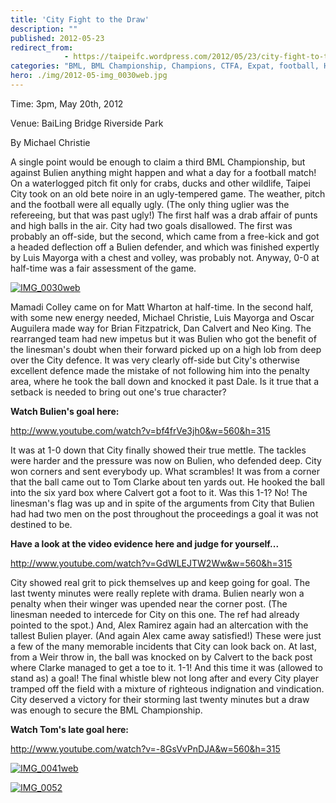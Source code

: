```yaml
---
title: 'City Fight to the Draw'
description: ""
published: 2012-05-23
redirect_from: 
            - https://taipeifc.wordpress.com/2012/05/23/city-fight-to-the-draw/
categories: "BML, BML Championship, Champions, CTFA, Expat, football, Hong Min Bulien, soccer, Taipei City FC, taipei football, Taiwan, taiwan football, taiwan soccer, vs. Hong Min Bulien"
hero: ./img/2012-05-img_0030web.jpg
---
```

Time: 3pm, May 20th, 2012

Venue: BaiLing Bridge Riverside Park

By Michael Christie

A single point would be enough to claim a third BML Championship, but against Bulien anything might happen and what a day for a football match! On a waterlogged pitch fit only for crabs, ducks and other wildlife, Taipei City took on an old bete noire in an ugly-tempered game. The weather, pitch and the football were all equally ugly. (The only thing uglier was the refereeing, but that was past ugly!) The first half was a drab affair of punts and high balls in the air. City had two goals disallowed. The first was probably an off-side, but the second, which came from a free-kick and got a headed deflection off a Bulien defender, and which was finished expertly by Luis Mayorga with a chest and volley, was probably not. Anyway, 0-0 at half-time was a fair assessment of the game.

[![](http://taipeifc.files.wordpress.com/2012/05/img_0030web.jpg "IMG_0030web")](./img/2012-05-img_0030web.jpg)

Mamadi Colley came on for Matt Wharton at half-time. In the second half, with some new energy needed, Michael Christie, Luis Mayorga and Oscar Auguilera made way for Brian Fitzpatrick, Dan Calvert and Neo King. The rearranged team had new impetus but it was Bulien who got the benefit of the linesman's doubt when their forward picked up on a high lob from deep over the City defence. It was very clearly off-side but City's otherwise excellent defence made the mistake of not following him into the penalty area, where he took the ball down and knocked it past Dale. Is it true that a setback is needed to bring out one's true character?

**Watch Bulien's goal here:**

http://www.youtube.com/watch?v=bf4frVe3jh0&w=560&h=315

It was at 1-0 down that City finally showed their true mettle. The tackles were harder and the pressure was now on Bulien, who defended deep. City won corners and sent everybody up. What scrambles! It was from a corner that the ball came out to Tom Clarke about ten yards out. He hooked the ball into the six yard box where Calvert got a foot to it. Was this 1-1? No! The linesman's flag was up and in spite of the arguments from City that Bulien had had two men on the post throughout the proceedings a goal it was not destined to be.

**Have a look at the video evidence here and judge for yourself...**

http://www.youtube.com/watch?v=GdWLEJTW2Ww&w=560&h=315

City showed real grit to pick themselves up and keep going for goal. The last twenty minutes were really replete with drama. Bulien nearly won a penalty when their winger was upended near the corner post. (The linesman needed to intercede for City on this one. The ref had already pointed to the spot.) And, Alex Ramirez again had an altercation with the tallest Bulien player. (And again Alex came away satisfied!) These were just a few of the many memorable incidents that City can look back on. At last, from a Weir throw in, the ball was knocked on by Calvert to the back post where Clarke managed to get a toe to it. 1-1! And this time it was (allowed to stand as) a goal! The final whistle blew not long after and every City player tramped off the field with a mixture of righteous indignation and vindication. City deserved a victory for their storming last twenty minutes but a draw was enough to secure the BML Championship.

**Watch Tom's late goal here:**

http://www.youtube.com/watch?v=-8GsVvPnDJA&w=560&h=315

[![](http://taipeifc.files.wordpress.com/2012/05/img_0041web.jpg "IMG_0041web")](./img/2012-05-img_0041web.jpg)

[![](http://taipeifc.files.wordpress.com/2012/05/img_0052.jpg "IMG_0052")](./img/2012-05-img_0052.jpg)
